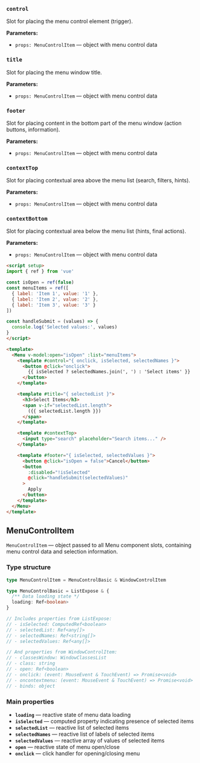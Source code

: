 ### `control`

Slot for placing the menu control element (trigger).

**Parameters:**
- `props: MenuControlItem` — object with menu control data

### `title`

Slot for placing the menu window title.

**Parameters:**
- `props: MenuControlItem` — object with menu control data

### `footer`

Slot for placing content in the bottom part of the menu window (action buttons, information).

**Parameters:**
- `props: MenuControlItem` — object with menu control data

### `contextTop`

Slot for placing contextual area above the menu list (search, filters, hints).

**Parameters:**
- `props: MenuControlItem` — object with menu control data

### `contextBottom`

Slot for placing contextual area below the menu list (hints, final actions).

**Parameters:**
- `props: MenuControlItem` — object with menu control data

```html
<script setup>
import { ref } from 'vue'

const isOpen = ref(false)
const menuItems = ref([
  { label: 'Item 1', value: '1' },
  { label: 'Item 2', value: '2' },
  { label: 'Item 3', value: '3' }
])

const handleSubmit = (values) => {
  console.log('Selected values:', values)
}
</script>

<template>
  <Menu v-model:open="isOpen" :list="menuItems">
    <template #control="{ onclick, isSelected, selectedNames }">
      <button @click="onclick">
        {{ isSelected ? selectedNames.join(', ') : 'Select items' }}
      </button>
    </template>

    <template #title="{ selectedList }">
      <h3>Select Items</h3>
      <span v-if="selectedList.length">
        ({{ selectedList.length }})
      </span>
    </template>

    <template #contextTop>
      <input type="search" placeholder="Search items..." />
    </template>

    <template #footer="{ isSelected, selectedValues }">
      <button @click="isOpen = false">Cancel</button>
      <button
        :disabled="!isSelected"
        @click="handleSubmit(selectedValues)"
      >
        Apply
      </button>
    </template>
  </Menu>
</template>
```

## MenuControlItem

`MenuControlItem` — object passed to all Menu component slots, containing menu control data and selection information.

### Type structure

```typescript
type MenuControlItem = MenuControlBasic & WindowControlItem

type MenuControlBasic = ListExpose & {
  /** Data loading state */
  loading: Ref<boolean>
}

// Includes properties from ListExpose:
// - isSelected: ComputedRef<boolean>
// - selectedList: Ref<any[]>
// - selectedNames: Ref<string[]>
// - selectedValues: Ref<any[]>

// And properties from WindowControlItem:
// - classesWindow: WindowClassesList
// - class: string
// - open: Ref<boolean>
// - onclick: (event: MouseEvent & TouchEvent) => Promise<void>
// - oncontextmenu: (event: MouseEvent & TouchEvent) => Promise<void>
// - binds: object
```

### Main properties

- **`loading`** — reactive state of menu data loading
- **`isSelected`** — computed property indicating presence of selected items
- **`selectedList`** — reactive list of selected items
- **`selectedNames`** — reactive list of labels of selected items
- **`selectedValues`** — reactive array of values of selected items
- **`open`** — reactive state of menu open/close
- **`onclick`** — click handler for opening/closing menu

